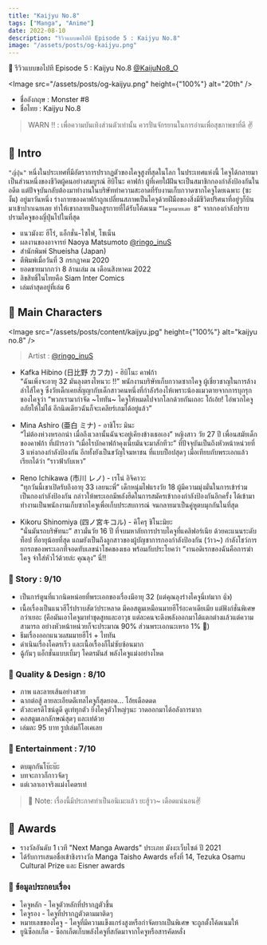 ```yaml
---
title: "Kaijyu No.8"
tags: ["Manga", "Anime"]
date: 2022-08-10
description: "รีวิวแบบขอไปที Episode 5 : Kaijyu No.8"
image: "/assets/posts/og-kaijyu.png"
---
```


📑 รีวิวแบบขอไปที Episode 5 : Kaijyu No.8 [@KaijuNo8_O](https://twitter.com/KaijuNo8_O)

<Image
  src="/assets/posts/og-kaijyu.png"
  height={"100%"}
  alt="20th"
/>

<Space h="sm" />

- ชื่ออังกฤษ : Monster #8 
- ชื่อไทย : Kaijyu No.8


<Space h="xs" />

> WARN ‼️ : เพื่อความบันเทิงส่วนตัวเท่านั้น ควรปั่นจักรยานในการอ่านเพื่อสุขภาพขาที่ดี ✌️

<Space h="sm" />

## 📌 Intro

`"ญี่ปุ่น"` หนึ่งในประเทศที่มีอัตราการปรากฏตัวของไคจูสูงที่สุดในโลก ในประเทศแห่งนี้ ไคจูได้กลายมาเป็นส่วนหนึ่งของชีวิตผู้คนอย่างสมบูรณ์ 
ฮิบิโนะ คาฟก้า ผู้ที่เคยใฝ่ฝันจะเป็นสมาชิกกองกำลังป้องกันในอดีต แต่ปัจจุบันกลับต้องมาทำงานในบริษัททำความสะอาดที่รับงานเก็บกวาดซากไคจูโดยเฉพาะ (ซะงั้น) 
อยู่มาวันหนึ่ง ร่างกายของคาฟก้าถูกเปลี่ยนสภาพเป็นไคจูด้วยฝีมือของสิ่งมีชีวิตปริศนาที่อยู่ๆก็บินมาเข้าปากเฉยเลย ทำให้เขากลายเป็นอสูรกายที่ได้รับโค้ดเนม `“ไคจูหมายเลย 8”` จากกองกำลังปราบปรามไคจูของญี่ปุ่นไปในที่สุด

- แนวมังงะ ฮีโร่, แอ็กชั่น-ไซไฟ, โชเน็น
- ผลงานของอาจารย์ Naoya Matsumoto [@ringo_inuS](https://twitter.com/ringo_inuS)
- สำนักพิมพ์ Shueisha (Japan)
- ตีพิมพ์เมื่อวันที่ 3 กรกฎาคม 2020
- ยอดขายมากกว่า 8 ล้านเล่ม ณ เดือนสิงหาคม 2022
- ลิขสิทธิ์ในไทยคือ Siam Inter Comics
- เล่มล่าสุดอยู่ที่เล่ม 6

<Space h="sm" />

## 📌 Main Characters

<Image
  src="/assets/posts/content/kaijyu.jpg"
  height={"100%"}
  alt="kaijyu no.8"
/>

> Artist : [@ringo_inuS](https://twitter.com/ringo_inuS/status/1555388414761275392/photo/1)

<Space h="xs" />

- Kafka Hibino (日比野 カフカ) - ฮิบิโนะ คาฟก้า  
“ฉันเพิ่งจะอายุ 32 มันลุงตรงไหนวะ !!” พนักงานบริษัทเก็บกวาดซากไคจู ผู้เชี่ยวชาญในการล้างลำไส้ไคจู 
ซึ่งวัยเด็กเคยสัญญากับเด็กสาวคนหนึ่งที่กำลังร้องไห้เพราะน้องแมวตายจากการบุกรุกของไคจูว่า “พวกเรามากำจัด ~ไททัน~ 
ไคจูให้หมดไปจากโลกด้วยกันเถอะ โถ้เอ้ย! ไอ่พวกไคจูอภัยให้ไม่ได้ อีกนิดเดียวฉันก็จะเคลียร์เกมได้อยู่แล้ว”

- Mina Ashiro (亜白 ミナ) - อาชิโระ มินะ  
“ไม่ต้องห่วงหรอกน่า เมื่อถึงเวลานั้นฉันจะอยู่เคียงข้างเธอเอง” หญิงสาว วัย 27 ปี เพื่อนสมัยเด็กของคาฟก้า ที่เฝ้ารอว่า “เมื่อไรบักคาฟก้าคุงเนี้ยมันจะมาสักทีวะ” 
ที่ปัจจุบันเป็นถึงหัวหน้าหน่วยที่ 3 แห่งกองกำลังป้องกัน อีกทั้งยังเป็นขวัญใจมหาชน ที่แบบป็อปสุดๆ เมื่อเทียบกับพระเอกแล้ว เรียกได้ว่า “ราวฟ้ากับเหว”

- Reno Ichikawa (市川 レノ) - เรโน่ อิจิคาวะ  
“ทุกวันนี้เขาเปิดรับถึงอายุ 33 เลยนะพี่” เด็กหนุ่มไฟแรงวัย 18 ผู้มีความมุ่งมั่นในการเข้าร่วมเป็นกองกำลังป้องกัน กล่าวให้พระเอกมีพลังฮึดในการสมัครเข้ากองกำลังป้องกันอีกครั้ง 
ได้เข้ามาทำงานเป็นพนักงานเก็บซากไคจูเพื่อเก็บประสบการณ์ จนกลายมาเป็นคู่หูตบมุกกันในที่สุด

- Kikoru Shinomiya (四ノ宮キコル) - คิโครุ ชิโนะมิยะ  
“นั่นมันรถบริษัทนะ” สาวมั่นวัย 16 ปี ที่จบมหาลัยการปราบไคจูที่แคลิฟอร์เนีย ด้วยคะแนนระดับท็อป ที่อายุน้อยที่สุด แถมยังเป็นถึงลูกสาวของผู้บัญชาการกองกำลังป้องกัน (ว้าว~) 
กำลังโชว์การยกรถของพระเอกที่จอดทับเลขนำโชคของเธอ พร้อมกับประโยคว่า “งานอดิเรกของฉันคือการฆ่าไคจู จำใส่หัวไว้ด้วยล่ะ คุณลุง” นี่!!

<Space h="sm" />

### 📝 Story :  9/10

- เป็นการ์ตูนที่แวกนิดหน่อยที่พระเอกของเรื่องมีอายุ 32 (แต่คุณลุงร่างไคจูนี่เท่มาก 👍)
- เนื้อเรื่องเป็นแนวฮีโร่ปราบสัตว์ประหลาด มีคอสตูมเหมือนมายฮีโร่อะคาเดียเมีย แต่ฟังก์ชั่นพิเศษกว่าเยอะ 
(คือมันเอาไคจูมาทำชุดสูทและอาวุธ แต่ละคนจะดึงพลังออกมาได้แตกต่างแล้วแต่ความสามารถ อย่างหัวหน้าหน่วยก็จะประมาณ 90% ส่วนพระเอกนะเหรอ 1% 🤭)
- ธีมเรื่องออกแนวผสมมายฮีโร่ + ไททัน
- ดำเนินเรื่องโคตรเร็ว และเนื้อเรื้องก็ไม่ซับซ้อนมาก
- ฉู้กันๆ แอ็กชั่นแบบเบิ้มๆ โคตรมันส์ พลังไคจูแม่งอย่างโหด

### 📝 Quality & Design : 8/10

- ภาพ และลายเส้นอย่างสวย
- ฉากต่อสู้ ลายละเอียดดีเทลไคจูก็สุดยอด… โอ้ยเดือดดด
- ตัวละครดีไซน์ดูดี ดูเท่ทุกตัว ยิ่งไคจูตัวใหญ่ๆนะ วาดออกมาได้อลังการมาก
- คอสตูมเอกลักษณ์สุดๆ และเท่ด้วย
- เล่มละ 95 บาท รูปเล่มก็โอเคเลย

### 📝 Entertainment : 7/10

- ตบมุกกันโบ๊ะบ๊ะ
- บทจะกาวก็กาวจัดๆ
- แต่เวลาเอาจริงแม่งโคตรเท่

<Space h="xs" />

> 📝 Note: เรื่องนี้มีประกาศทำเป็นอนิเมะแล้ว ยะฮู้วว~ เดือดแน่นอน✌️

<Space h="sm" />

## 📌 Awards

- รางวัลอันดับ 1 เวที "Next Manga Awards" ประเภท มังงะเว็บไซต์ ปี 2021
- ได้รับการเสนอชื่อเข้าชิงรางวัล Manga Taisho Awards ครั้งที่ 14, Tezuka Osamu Cultural Prize และ Eisner awards


<Space h="sm" />

### 📝 ข้อมูลประกอบเรื่อง

- ไคจูหลัก - ไคจูตัวหลักที่ปรากฏตัวขึ้น
- ไคจูรอง - ไคจูที่ปรากฏตัวตามมาติดๆ
- หมายเลขของไคจู - ไคจูที่มีความแข็งแกร่งสูงหรือกำจัดยากเป็นพิเศษ จะถูกตั้งโค้ดเนมให้
- ยูนิซ็อกเก็ต - ซ็อกเก็ตเก็บพลังไคจูที่สกัดมาจากไคจูหรือสารคัดหลั่ง

<Space h="md" />
